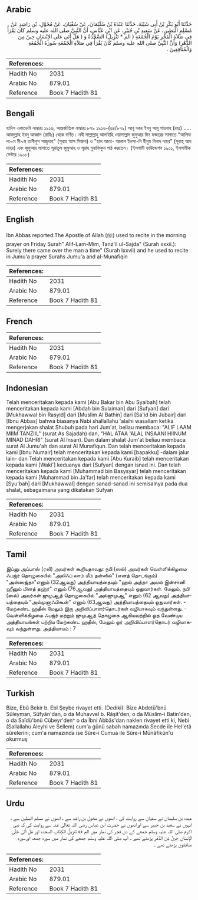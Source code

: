 ## Arabic


<div dir="rtl" lang="ar" style={{fontSize:'larger',backgroundColor:'#f8f9fa',padding:20}}>
حَدَّثَنَا أَبُو بَكْرِ بْنُ أَبِي شَيْبَةَ، حَدَّثَنَا عَبْدَةُ بْنُ سُلَيْمَانَ، عَنْ سُفْيَانَ، عَنْ مُخَوَّلِ، بْنِ رَاشِدٍ عَنْ مُسْلِمٍ الْبَطِينِ، عَنْ سَعِيدِ بْنِ جُبَيْرٍ، عَنِ ابْنِ عَبَّاسٍ، أَنَّ النَّبِيَّ صلى الله عليه وسلم كَانَ يَقْرَأُ فِي صَلاَةِ الْفَجْرِ يَوْمَ الْجُمُعَةِ ‏(‏ الم * تَنْزِيلُ‏)‏ السَّجْدَةُ وَ ‏(‏ هَلْ أَتَى عَلَى الإِنْسَانِ حِينٌ مِنَ الدَّهْرِ‏)‏ وَأَنَّ النَّبِيَّ صلى الله عليه وسلم كَانَ يَقْرَأُ فِي صَلاَةِ الْجُمُعَةِ سُورَةَ الْجُمُعَةِ وَالْمُنَافِقِينَ ‏.‏
</div>
<div style={{backgroundColor:'#f8f9fa',padding:20, marginBottom: 10}}><table> <thead> <tr> <th>References:</th> <th></th> </tr> </thead> <tbody><tr><td>Hadith No</td><td>2031</td></tr><tr><td>Arabic No</td><td>879.01</td></tr><tr><td>Reference</td><td>Book 7 Hadith 81</td></tr></tbody></table></div>

## Bengali


<div dir="ltr" lang="bn" style={{fontSize:'larger',backgroundColor:'#f8f9fa',padding:20}}>
হাদিস একাডেমি নাম্বারঃ ১৯১৬, আন্তর্জাতিক নাম্বারঃ ৮৭৯ ১৯১৬-(৬৪/৮৭৯) আবূ বকর ইবনু আবূ শায়বাহ (রহঃ) ..... আবদুল্লাহ ইবনু আব্বাস (রাযিঃ) থেকে বর্ণিত। নবী সাল্লাল্লাহু আলাইহি ওয়াসাল্লাম জুমুআর দিন ফজরের সালাতে "আলিফ লা~ম মী~ম তানীলুস সাজুদাহ" (সূরাহ আস সিজদা) ও "হাল আতা- আলাল ইনসা-নি হীনুম নিনাদ দাহর” (সূরাহ্ আদ দাহর) এবং জুমুআর সালাতে সূরাতুল জুমুআহ ও সূরাহ মুনাফিকুন পাঠ করতেন। (ইসলামী ফাউন্ডেশন ১৯০১, ইসলামীক সেন্টার ১৯০৮)
</div>
<div style={{backgroundColor:'#f8f9fa',padding:20, marginBottom: 10}}><table> <thead> <tr> <th>References:</th> <th></th> </tr> </thead> <tbody><tr><td>Hadith No</td><td>2031</td></tr><tr><td>Arabic No</td><td>879.01</td></tr><tr><td>Reference</td><td>Book 7 Hadith 81</td></tr></tbody></table></div>

## English


<div dir="ltr" lang="en" style={{fontSize:'larger',backgroundColor:'#f8f9fa',padding:20}}>
Ibn Abbas reported:The Apostle of Allah (ﷺ) used to recite in the morning prayer on Friday Surah" Alif-Lam-Mim, Tanz'il ul-Sajda" (Surah xxxii.): Surely there came over the man a time" (Surah lxxvii) and he used to recite in Jumu'a prayer Surahs Jumu'a and al-Munafiqin
</div>
<div style={{backgroundColor:'#f8f9fa',padding:20, marginBottom: 10}}><table> <thead> <tr> <th>References:</th> <th></th> </tr> </thead> <tbody><tr><td>Hadith No</td><td>2031</td></tr><tr><td>Arabic No</td><td>879.01</td></tr><tr><td>Reference</td><td>Book 7 Hadith 81</td></tr></tbody></table></div>

## French


<div dir="ltr" lang="fr" style={{fontSize:'larger',backgroundColor:'#f8f9fa',padding:20}}>

</div>
<div style={{backgroundColor:'#f8f9fa',padding:20, marginBottom: 10}}><table> <thead> <tr> <th>References:</th> <th></th> </tr> </thead> <tbody><tr><td>Hadith No</td><td>2031</td></tr><tr><td>Arabic No</td><td>879.01</td></tr><tr><td>Reference</td><td>Book 7 Hadith 81</td></tr></tbody></table></div>

## Indonesian


<div dir="ltr" lang="id" style={{fontSize:'larger',backgroundColor:'#f8f9fa',padding:20}}>
Telah menceritakan kepada kami [Abu Bakar bin Abu Syaibah] telah menceritakan kepada kami [Abdah bin Sulaiman] dari [Sufyan] dari [Mukhawwal bin Rasyid] dari [Muslim Al Bathin] dari [Sa'id bin Jubair] dari [Ibnu Abbas] bahwa biasanya Nabi shallallahu 'alaihi wasallam ketika mengerjakan shalat Shubuh pada hari Jum'at, beliau membaca: "ALIF LAAM MIIM TANZIIL" (surat As Sajadah) dan, "HAL ATAA 'ALAL INSAANI HIINUM MINAD DAHRI" (surat Al Insan). Dan dalam shalat Jum'at beliau membaca surat Al Jumu'ah dan surat Al Munafiqun. Dan telah menceritakan kepada kami [Ibnu Numair] telah menceritakan kepada kami [bapakku] -dalam jalur lain- dan Telah menceritakan kepada kami [Abu Kuraib] telah menceritakan kepada kami [Waki'] keduanya dari [Sufyan] dengan isnad ini. Dan telah menceritakan kepada kami [Muhammad bin Basysyar] telah menceritakan kepada kami [Muhammad bin Ja'far] telah menceritakan kepada kami [Syu'bah] dari [Mukhawwal] dengan sanad-sanad ini semisalnya pada dua shalat, sebagaimana yang dikatakan Sufyan
</div>
<div style={{backgroundColor:'#f8f9fa',padding:20, marginBottom: 10}}><table> <thead> <tr> <th>References:</th> <th></th> </tr> </thead> <tbody><tr><td>Hadith No</td><td>2031</td></tr><tr><td>Arabic No</td><td>879.01</td></tr><tr><td>Reference</td><td>Book 7 Hadith 81</td></tr></tbody></table></div>

## Tamil


<div dir="ltr" lang="ta" style={{fontSize:'larger',backgroundColor:'#f8f9fa',padding:20}}>
இப்னு அப்பாஸ் (ரலி) அவர்கள் கூறியதாவது: நபி (ஸல்) அவர்கள் வெள்ளிக்கிழமை ஃபஜ்ர் தொழுகையில் "அலிஃப் லாம் மீம் தன்ஸீல்" (எனத் தொடங்கும்) "அஸ்ஸஜ்தா"எனும் (32ஆவது) அத்தியாயத்தையும் "ஹல் அத்தா அலல் இன்சானி ஹீனும் மினத் தஹ்ர்" எனும் (76ஆவது) அத்தியாயத்தையும் ஓதுவார்கள். மேலும், நபி (ஸல்) அவர்கள் ஜுமுஆத் தொழுகையில் "அல்ஜுமுஆ" எனும் (62 ஆவது) அத்தியாயத்தையும் "அல்முனாஃபிகூன்" எனும் (63ஆவது) அத்தியாயத்தையும் ஓதுவார்கள். - மேற்கண்ட ஹதீஸ் மேலும் இரு அறிவிப்பாளர்தொடர்கள் வழியாகவும் வந்துள்ளது. - வெள்ளிக்கிழமை ஃபஜ்ர் மற்றும் ஜுமுஆத் தொழுகை ஆகியவற்றில் ஓத வேண்டிய அத்தியாயங்கள் பற்றிய மேற்கண்ட ஹதீஸ், மேலும் ஓர் அறிவிப்பாளர்தொடர் வழியாகவும் வந்துள்ளது. அத்தியாயம் : 7
</div>
<div style={{backgroundColor:'#f8f9fa',padding:20, marginBottom: 10}}><table> <thead> <tr> <th>References:</th> <th></th> </tr> </thead> <tbody><tr><td>Hadith No</td><td>2031</td></tr><tr><td>Arabic No</td><td>879.01</td></tr><tr><td>Reference</td><td>Book 7 Hadith 81</td></tr></tbody></table></div>

## Turkish


<div dir="ltr" lang="tr" style={{fontSize:'larger',backgroundColor:'#f8f9fa',padding:20}}>
Bize, Ebû Bekir b. Ebî Şeybe rivayet etti. (Dediki): Bize Abdetü'bnü Süleyman, Süfyân'dan, o da Muhavvel b. Râşit'den, o da Müslim-i Batin'den, o da Saîdü'bnü Cübeyr'den^ o da İbni Abbâs'dan naklen rivayet etti ki, Nebi (Sallallahu Aleyhi ve Sellem) cum'a günü sabah namazında Secde ile Hel'etâ sûrelerini; cum'a namazında ise Sûre-i Cumua ile Sûre-i Münâfikûn'u okurmuş
</div>
<div style={{backgroundColor:'#f8f9fa',padding:20, marginBottom: 10}}><table> <thead> <tr> <th>References:</th> <th></th> </tr> </thead> <tbody><tr><td>Hadith No</td><td>2031</td></tr><tr><td>Arabic No</td><td>879.01</td></tr><tr><td>Reference</td><td>Book 7 Hadith 81</td></tr></tbody></table></div>

## Urdu


<div dir="rtl" lang="ur" style={{fontSize:'larger',backgroundColor:'#f8f9fa',padding:20}}>
عبدہ بن سلیمان نے سفیان سے روایت کی ، انھوں نے مخول بن راشد سے ، انھوں نے مسلم البطین سے ، انہوں نے سعید بن جبیر سے اورانھوں نے حضرت ابن عباس رضی اللہ تعالیٰ عنہ سے روایت کی کہ نبی اکرم صلی اللہ علیہ وسلم جمعے کے دن فجر کی نماز میں الم ﴿﴾ تَنزِيلُ الْكِتَابِ السجدہ اور هَلْ أَتَىٰ عَلَى الْإِنسَانِ حِينٌ مِّنَ الدَّهْرِ‌ پڑھتے تھے ۔ آپ صلی اللہ علیہ وسلم جمعے کی نماز میں سورہ جمعہ اورسورہ منافقون پڑھتے تھے ۔
</div>
<div style={{backgroundColor:'#f8f9fa',padding:20, marginBottom: 10}}><table> <thead> <tr> <th>References:</th> <th></th> </tr> </thead> <tbody><tr><td>Hadith No</td><td>2031</td></tr><tr><td>Arabic No</td><td>879.01</td></tr><tr><td>Reference</td><td>Book 7 Hadith 81</td></tr></tbody></table></div>